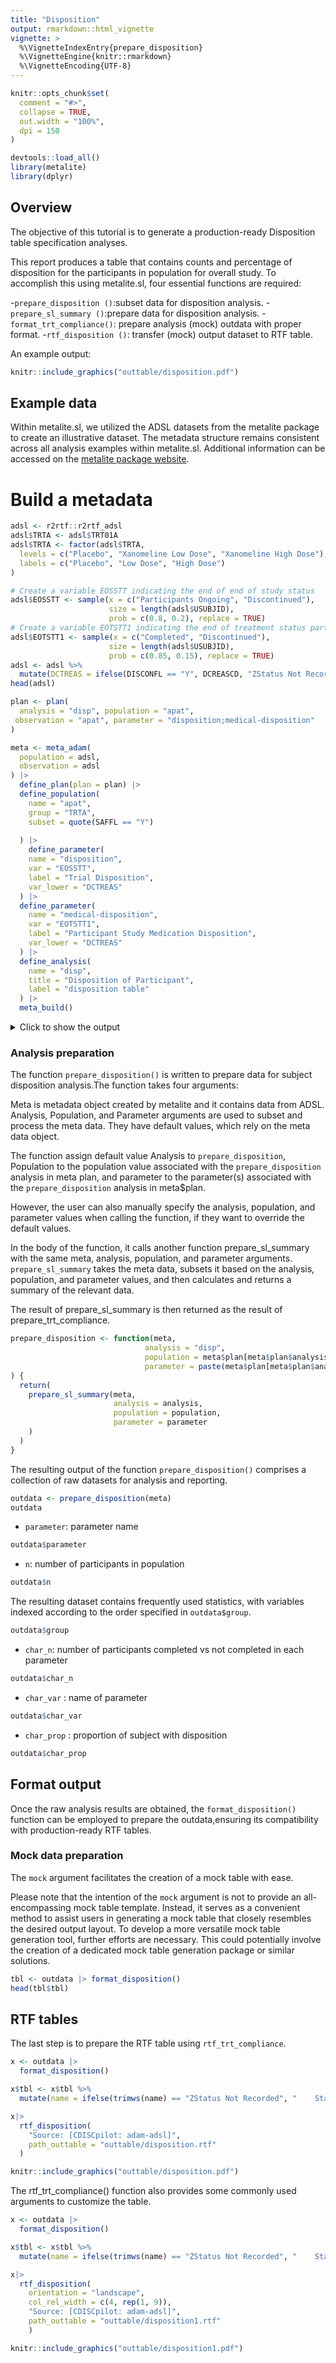 ```yaml
---
title: "Disposition"
output: rmarkdown::html_vignette
vignette: >
  %\VignetteIndexEntry{prepare_disposition}
  %\VignetteEngine{knitr::rmarkdown}
  %\VignetteEncoding{UTF-8}
---
```


```r
knitr::opts_chunk$set(
  comment = "#>",
  collapse = TRUE,
  out.width = "100%",
  dpi = 150
)
```

```r
devtools::load_all()
library(metalite)
library(dplyr)
```



## Overview

The objective of this tutorial is to generate a production-ready Disposition table specification analyses.

This report produces a table that contains counts and percentage of disposition for the participants in population for overall study.
To accomplish this using metalite.sl, four essential functions are required:

-`prepare_disposition ()`:subset data for disposition analysis.
-`prepare_sl_summary ()`:prepare data for disposition analysis.
-`format_trt_compliance()`: prepare analysis (mock) outdata with proper format.
-`rtf_disposition ()`: transfer (mock) output dataset to RTF table.



An example output:

```r
knitr::include_graphics("outtable/disposition.pdf")
```


## Example data

Within metalite.sl, we utilized the ADSL datasets from the metalite
package to create an illustrative dataset.
The metadata structure remains consistent across all analysis examples
within metalite.sl.
Additional information can be accessed on the
[metalite package website](https://merck.github.io/metalite/articles/metalite.html).

# Build a metadata


```r

adsl <- r2rtf::r2rtf_adsl
adsl$TRTA <- adsl$TRT01A
adsl$TRTA <- factor(adsl$TRTA,
  levels = c("Placebo", "Xanomeline Low Dose", "Xanomeline High Dose"),
  labels = c("Placebo", "Low Dose", "High Dose")
)

# Create a variable EOSSTT indicating the end of end of study status
adsl$EOSSTT <- sample(x = c("Participants Ongoing", "Discontinued"),
                      size = length(adsl$USUBJID), 
                      prob = c(0.8, 0.2), replace = TRUE)
# Create a variable EOTSTT1 indicating the end of treatment status part 1
adsl$EOTSTT1 <- sample(x = c("Completed", "Discontinued"),
                      size = length(adsl$USUBJID), 
                      prob = c(0.85, 0.15), replace = TRUE)
adsl <- adsl %>%
  mutate(DCTREAS = ifelse(DISCONFL == "Y", DCREASCD, "ZStatus Not Recorded"))
head(adsl)

```



```r
plan <- plan(
  analysis = "disp", population = "apat",
 observation = "apat", parameter = "disposition;medical-disposition"  
)
```


```r
meta <- meta_adam(
  population = adsl,
  observation = adsl
) |>
  define_plan(plan = plan) |>
  define_population(
    name = "apat",
    group = "TRTA",
    subset = quote(SAFFL == "Y")
    
  ) |>
    define_parameter(
    name = "disposition",
    var = "EOSSTT",
    label = "Trial Disposition",
    var_lower = "DCTREAS"
  ) |>
  define_parameter(
    name = "medical-disposition",
    var = "EOTSTT1",
    label = "Participant Study Medication Disposition",
    var_lower = "DCTREAS"
  ) |>
  define_analysis(
    name = "disp",
    title = "Disposition of Participant",
    label = "disposition table"
  ) |>
  meta_build()
```

<details>
<summary>Click to show the output</summary>
```r
meta
```
</details>

### Analysis preparation

The function `prepare_disposition()` is written to prepare data for subject disposition analysis.The function takes four arguments:

Meta is metadata object created by metalite and it contains data from ADSL.
Analysis, Population, and Parameter arguments are used to subset and process the meta data. They have default values, which rely on the meta data object.

The function assign default value Analysis to `prepare_disposition`, Population to the population value associated with the `prepare_disposition` analysis in meta plan, and parameter to the parameter(s) associated with the `prepare_disposition` analysis in meta$plan.

However, the user can also manually specify the analysis, population, and parameter values when calling the function, if they want to override the default values.

In the body of the function, it calls another function prepare_sl_summary with the same meta, analysis, population, and parameter arguments.
`prepare_sl_summary` takes the meta data, subsets it based on the analysis, population, and parameter values, and then calculates and returns a summary of the relevant data.

The result of prepare_sl_summary is then returned as the result of prepare_trt_compliance.

```r
prepare_disposition <- function(meta,
                              analysis = "disp",
                              population = meta$plan[meta$plan$analysis==analysis,]$population,
                              parameter = paste(meta$plan[meta$plan$analysis==analysis,]$parameter, collapse = ";") 
) {
  return(
    prepare_sl_summary(meta,
                       analysis = analysis,
                       population = population,
                       parameter = parameter
    )
  )
}
```

The resulting output of the function `prepare_disposition()` comprises
a collection of raw datasets for analysis and reporting.
```r
outdata <- prepare_disposition(meta)
outdata
```
- `parameter`: parameter name
```r
outdata$parameter
```
- `n`: number of participants in population
```r
outdata$n
```
The resulting dataset contains frequently used statistics,
with variables indexed according to the order specified in `outdata$group`.


```r
outdata$group
```
- `char_n`: number of participants completed vs not completed in each parameter
```r
outdata$char_n
```
- `char_var` : name of parameter

```r
outdata$char_var
```
- `char_prop` : proportion of subject with disposition


```r
outdata$char_prop
```

## Format output

Once the raw analysis results are obtained,
the `format_disposition()` function can be employed to prepare the outdata,ensuring its compatibility with production-ready RTF tables.

### Mock data preparation

The `mock` argument facilitates the creation of a mock table with ease.

Please note that the intention of the `mock` argument is not to provide
an all-encompassing mock table template.
Instead, it serves as a convenient method to assist users in generating
a mock table that closely resembles the desired output layout.
To develop a more versatile mock table generation tool, further efforts
are necessary.
This could potentially involve the creation of a dedicated mock table
generation package or similar solutions.

```r
tbl <- outdata |> format_disposition()
head(tbl$tbl)
```


## RTF tables

The last step is to prepare the RTF table using `rtf_trt_compliance`.


```r
x <- outdata |>
  format_disposition()

x$tbl <- x$tbl %>%
  mutate(name = ifelse(trimws(name) == "ZStatus Not Recorded", "    Status Not Recorded", name))

x|>
  rtf_disposition(
    "Source: [CDISCpilot: adam-adsl]",
    path_outtable = "outtable/disposition.rtf"
  )
```
```r
knitr::include_graphics("outtable/disposition.pdf")
```
The rtf_trt_compliance() function also provides some commonly used arguments to customize the table.

```r

x <- outdata |>
  format_disposition()

x$tbl <- x$tbl %>%
  mutate(name = ifelse(trimws(name) == "ZStatus Not Recorded", "    Status Not Recorded", name))

x|>
  rtf_disposition(
    orientation = "landscape",
    col_rel_width = c(4, rep(1, 9)),
    "Source: [CDISCpilot: adam-adsl]",
    path_outtable = "outtable/disposition1.rtf"  
    )
```

```r
knitr::include_graphics("outtable/disposition1.pdf")
```
